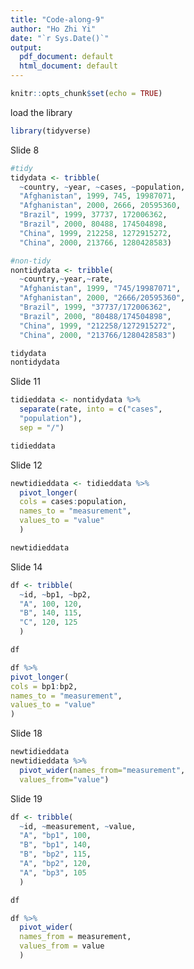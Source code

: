 ```yaml
---
title: "Code-along-9"
author: "Ho Zhi Yi"
date: "`r Sys.Date()`"
output:
  pdf_document: default
  html_document: default
---
```


```r
knitr::opts_chunk$set(echo = TRUE)
```

load the library
```r
library(tidyverse)
```


Slide 8
```r
#tidy
tidydata <- tribble(
  ~country, ~year, ~cases, ~population,
  "Afghanistan", 1999, 745, 19987071,
  "Afghanistan", 2000, 2666, 20595360,
  "Brazil", 1999, 37737, 172006362,
  "Brazil", 2000, 80488, 174504898,
  "China", 1999, 212258, 1272915272,
  "China", 2000, 213766, 1280428583)

#non-tidy
nontidydata <- tribble(
  ~country,~year,~rate,
  "Afghanistan", 1999, "745/19987071",
  "Afghanistan", 2000, "2666/20595360",
  "Brazil", 1999, "37737/172006362",
  "Brazil", 2000, "80488/174504898",
  "China", 1999, "212258/1272915272",
  "China", 2000, "213766/1280428583")

tidydata
nontidydata
```

Slide 11
```r
tidieddata <- nontidydata %>%
  separate(rate, into = c("cases",
  "population"),
  sep = "/")

tidieddata
```

Slide 12
```r
newtidieddata <- tidieddata %>%
  pivot_longer(
  cols = cases:population,
  names_to = "measurement",
  values_to = "value"
  )

newtidieddata
```

Slide 14
```r
df <- tribble(
  ~id, ~bp1, ~bp2,
  "A", 100, 120,
  "B", 140, 115,
  "C", 120, 125
  )

df

df %>%
pivot_longer(
cols = bp1:bp2,
names_to = "measurement",
values_to = "value"
)
```

Slide 18
```r
newtidieddata
newtidieddata %>%
  pivot_wider(names_from="measurement",
  values_from="value")
```

Slide 19
```r
df <- tribble(
  ~id, ~measurement, ~value,
  "A", "bp1", 100,
  "B", "bp1", 140,
  "B", "bp2", 115,
  "A", "bp2", 120,
  "A", "bp3", 105
  )

df

df %>%
  pivot_wider(
  names_from = measurement,
  values_from = value
  )
```

